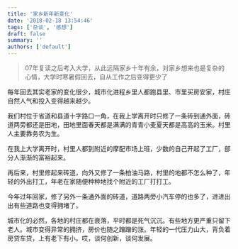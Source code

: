 ```yaml
---
title: '家乡新年新变化'
date: '2018-02-18 13:54:46'
tags: ['杂谈', '感想']
draft: false
summary: ''
authors: ['default']
---
```


> 07年复读之后考入大学，从此远隔家乡十年有余，对家乡想来也是复杂的心情，大学时寒暑假回去，自从工作之后变得更少了

每年回去其实老家的变化很少，城市化进程乡里人都跑县里、市里买房安家，村庄自然人气和投入变得越来越少。

我们村位于省道和县道十字路口一角，在我上学离开时只修了一条砖到通外面，砖道两旁都还是田地，田地里面春天都是满满的青青小麦夏天都是高高的玉米。村里人主要靠务农为生。

在我上大学离开时，村里人都到附近的摩配市场上班，少数的自己开起了工厂，部分人渐渐的富裕起来。

再后来，村里修起来砖道，向外又修了一条柏油马路，村里的地都不怎么种了，年轻的外出打工，年老在家随便种种地找个附近的工厂打打工。

今年过年回家，修了另外一条通外面的砖道，道路两旁小汽车停的也多了，进进出出有些道路也变得拥堵了。

城市化的必然，各地的村庄都在衰落，平时都是死气沉沉。有些地方更严重只留下老人。城市变得异常的拥挤，房价也随之蹭蹭的涨。年轻的一代压力山大，背负着房贷车贷，上有老下有小。哎，谈何创新，谈何发展。
